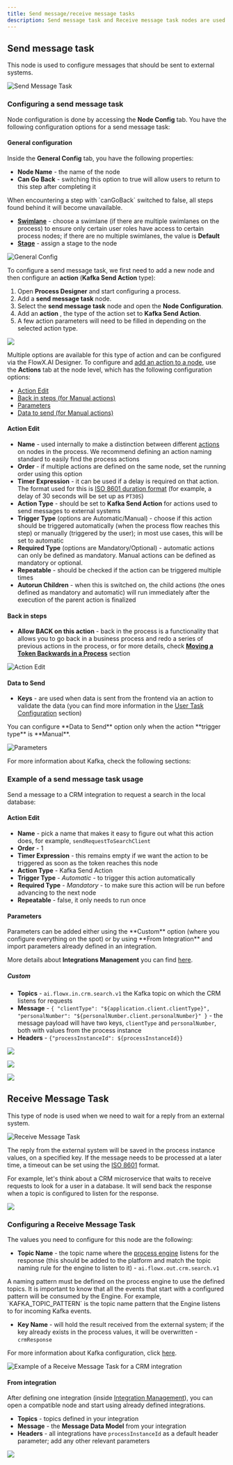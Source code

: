 ```yaml
---
title: Send message/receive message tasks
description: Send message task and Receive message task nodes are used to handle the interaction between a running process and external systems. This is done using Kafka.
---
```


## Send message task

This node is used to configure messages that should be sent to external systems.

<Frame>

![Send Message Task](https://s3.eu-west-1.amazonaws.com/docx.flowx.ai/release34/send-task_node.svg#center)

</Frame>

### Configuring a send message task

Node configuration is done by accessing the **Node Config** tab. You have the following configuration options for a send message task:

#### General configuration

Inside the **General Config** tab, you have the following properties:

* **Node Name** - the name of the node
* **Can Go Back** - switching this option to true will allow users to return to this step after completing it

<Info>
When encountering a step with `canGoBack` switched to false, all steps found behind it will become unavailable.
</Info>

* [**Swimlane**](../../platform-deep-dive/user-roles-management/swimlanes) - choose a swimlane (if there are multiple swimlanes on the process) to ensure only certain user roles have access to certain process nodes; if there are no multiple swimlanes, the value is **Default**
* [**Stage**](../../platform-deep-dive/core-extensions/task-management/using-stages) - assign a stage to the node


<Frame>

![General Config](https://s3.eu-west-1.amazonaws.com/docx.flowx.ai/building-blocks/node/message_send_task_action.png)

</Frame>

To configure a send message task, we first need to add a new node and then configure an **action** (**Kafka Send Action** type):

<Steps>

1. Open <Tooltip tip ="The process designer is a component of FlowX.AI Designer that allows users to create and design business processes using process definitions.">**Process Designer** </Tooltip> and start configuring a process.
2. Add a **send message task** node.
3. Select the **send message task** node and open the **Node Configuration**.
4. Add an <Tooltip tip ="Actions in the FlowX.AI platform are used to define the activity that a node has to handle. They can have various types and are used to specify the communication details for plugins or integrations."> **action** </Tooltip>, the type of the action set to **Kafka Send Action**.
5. A few action parameters will need to be filled in depending on the selected action type.

</Steps>

![](https://s3.eu-west-1.amazonaws.com/docx.flowx.ai/release34/kafka_send_task.gif)

Multiple options are available for this type of action and can be configured via the FlowX.AI Designer. To configure and [add an action to a node](../../flowx-designer/managing-a-project-flow/adding-an-action-to-a-node), use the **Actions** tab at the node level, which has the following configuration options:

* [Action Edit](#action-edit)
* [Back in steps (for Manual actions)](#back-in-steps)
* [Parameters](#parameters)
* [Data to send (for Manual actions)](#data-to-send)

#### Action Edit

* **Name** - used internally to make a distinction between different [actions](../actions/actions) on nodes in the process. We recommend defining an action naming standard to easily find the process actions
* **Order** - if multiple actions are defined on the same node, set the running order using this option
* **Timer Expression** - it can be used if a delay is required on that action. The format used for this is [ISO 8601 duration format](./timer-events/timer-expressions#iso-8601) (for example, a delay of 30 seconds will be set up as `PT30S`)
* **Action Type** - should be set to **Kafka Send Action** for actions used to send messages to external systems
* **Trigger Type** (options are Automatic/Manual) - choose if this action should be triggered automatically (when the process flow reaches this step) or manually (triggered by the user); in most use cases, this will be set to automatic
* **Required Type** (options are Mandatory/Optional) - automatic actions can only be defined as mandatory. Manual actions can be defined as mandatory or optional.
* **Repeatable** - should be checked if the action can be triggered multiple times
* **Autorun Children** - when this is switched on, the child actions (the ones defined as mandatory and automatic) will run immediately after the execution of the parent action is finalized

#### Back in steps

* **Allow BACK on this action** - back in the process is a functionality that allows you to go back in a business process and redo a series of previous actions in the process, or for more details, check [**Moving a Token Backwards in a Process**](../../flowx-designer/managing-a-project-flow/moving-a-token-backwards-in-a-process) section

<Frame>

![Action Edit](https://s3.eu-west-1.amazonaws.com/docx.flowx.ai/building-blocks/node/message_send_action_edit.png)

</Frame>

#### Data to Send

* **Keys** - are used when data is sent from the frontend via an action to validate the data (you can find more information in the [User Task Configuration](./user-task-node) section)

<Warning>
You can configure **Data to Send** option only when the action **trigger type** is **Manual**.
</Warning>

<Frame>

![Parameters](https://s3.eu-west-1.amazonaws.com/docx.flowx.ai/building-blocks/node/parameters_message_send.gif)

</Frame>

For more information about Kafka, check the following sections:

<Card title="Intro to Kafka" href ="/4.0/docs/platform-overview/frameworks-and-standards/event-driven-architecture-frameworks/intro-to-kafka-concepts" icon = "link"/>


<Card title ="Kafka documentation" href="https://kafka.apache.org/documentation/" icon ="link"/>

### Example of a send message task usage

Send a message to a CRM integration to request a search in the local database:

#### Action Edit

* **Name** - pick a name that makes it easy to figure out what this action does, for example, `sendRequestToSearchClient`
* **Order** - 1
* **Timer Expression** - this remains empty if we want the action to be triggered as soon as the token reaches this node
* **Action Type** - Kafka Send Action
* **Trigger Type** - _Automatic_ - to trigger this action automatically
* **Required Type** - _Mandatory_ - to make sure this action will be run before advancing to the next node
* **Repeatable** - false, it only needs to run once

#### Parameters

<Info>
Parameters can be added either using the **Custom** option (where you configure everything on the spot) or by using **From Integration** and import parameters already defined in an integration.

More details about **Integrations Management** you can find [here](../../platform-deep-dive/core-extensions/integration-management/integration-management-overview).
</Info>

##### Custom

* **Topics** - `ai.flowx.in.crm.search.v1` the Kafka topic on which the CRM listens for requests
* **Message** - `{ "clientType": "${application.client.clientType}", "personalNumber": "${personalNumber.client.personalNumber}" }` - the message payload will have two keys, `clientType` and `personalNumber`, both with values from the process instance
* **Headers** - `{"processInstanceId": ${processInstanceId}}`

![](https://s3.eu-west-1.amazonaws.com/docx.flowx.ai/building-blocks/node/message_send_param1.png)

![](https://s3.eu-west-1.amazonaws.com/docx.flowx.ai/building-blocks/node/message_send_param2.png)

![](https://s3.eu-west-1.amazonaws.com/docx.flowx.ai/building-blocks/node/message_send_param3.png)

## Receive Message Task

This type of node is used when we need to wait for a reply from an external system.

<Frame>

![Receive Message Task](https://s3.eu-west-1.amazonaws.com/docx.flowx.ai/release34/receive-task%20_node.svg#center)

</Frame>

The reply from the external system will be saved in the process instance values, on a specified key. If the message needs to be processed at a later time, a timeout can be set using the [ISO 8601](./timer-events/timer-expressions) format.

For example, let's think about a CRM microservice that waits to receive requests to look for a user in a database. It will send back the response when a topic is configured to listen for the response.

![](https://s3.eu-west-1.amazonaws.com/docx.flowx.ai/release34/kafka_receive_message.png)

### Configuring a Receive Message Task

The values you need to configure for this node are the following:

* **Topic Name** - the topic name where the [process engine](../../platform-deep-dive/core-components/flowx-engine) listens for the response (this should be added to the platform and match the topic naming rule for the engine to listen to it) - `ai.flowx.out.crm.search.v1`

<Warning>
A naming pattern must be defined on the process engine to use the defined topics. It is important to know that all the events that start with a configured pattern will be consumed by the Engine. For example, `KAFKA_TOPIC_PATTERN` is the topic name pattern that the Engine listens to for incoming Kafka events.
</Warning>

* **Key Name** - will hold the result received from the external system; if the key already exists in the process values, it will be overwritten - `crmResponse`

For more information about Kafka configuration, click [here](../../../setup-guides/flowx-engine-setup-guide/engine-setup#configuring-kafka).


![Example of a Receive Message Task for a CRM integration](https://s3.eu-west-1.amazonaws.com/docx.flowx.ai/release34/message_receive_kafka_ex.png)


#### From integration

After defining one integration (inside [Integration Management](../../platform-deep-dive/core-extensions/integration-management/)), you can open a compatible node and start using already defined integrations.

* **Topics** - topics defined in your integration 
* **Message** - the **Message Data Model** from your integration
* **Headers** - all integrations have `processInstanceId` as a default header parameter; add any other relevant parameters


![](https://s3.eu-west-1.amazonaws.com/docx.flowx.ai/building-blocks/node/message_send_from_integr.gif)